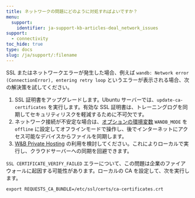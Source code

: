 ```yaml
---
title: ネットワークの問題にどのように対処すればよいですか？
menu:
  support:
    identifier: ja-support-kb-articles-deal_network_issues
support:
  - connectivity
toc_hide: true
type: docs
slug: /ja/support/:filename
---
```

SSL またはネットワークエラーが発生した場合、例えば `wandb: Network error (ConnectionError), entering retry loop` というエラーが表示される場合、次の解決策を試してください。

1. SSL 証明書をアップグレードします。Ubuntu サーバーでは、`update-ca-certificates` を実行します。有効な SSL 証明書は、トレーニングログを同期してセキュリティリスクを軽減するために不可欠です。
2. ネットワーク接続が不安定な場合は、[オプションの環境変数](/ja/guides/models/track/environment-variables.md#optional-environment-variables) `WANDB_MODE` を `offline` に設定してオフラインモードで操作し、後でインターネットにアクセス可能なデバイスからファイルを同期します。
3. [W&B Private Hosting](/ja/guides/hosting/) の利用を検討してください。これによりローカルで実行し、クラウドサーバーへの同期を回避できます。

`SSL CERTIFICATE_VERIFY_FAILED` エラーについて、この問題は企業のファイアウォールに起因する可能性があります。ローカルの CA を設定して、次を実行します。

`export REQUESTS_CA_BUNDLE=/etc/ssl/certs/ca-certificates.crt`